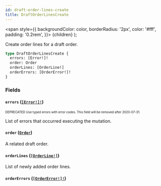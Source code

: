 ```yaml
---
id: draft-order-lines-create
title: DraftOrderLinesCreate
---
```


<span
style={{
      backgroundColor: color,
      borderRadius: '2px',
      color: '#fff',
      padding: '0.2rem',
    }}>
{children}
</span>
);

Create order lines for a draft order.

```graphql
type DraftOrderLinesCreate {
  errors: [Error!]!
  order: Order
  orderLines: [OrderLine!]
  orderErrors: [OrderError!]!
}
```

### Fields

#### `errors` ([`[Error!]!`](/api-reference/objects/error.mdx))

<sub><sup><Tag color="#ffba00">DEPRECATED</Tag> Use typed errors with error codes. This field will be removed after 2020-07-31.</sup></sub>

List of errors that occurred executing the mutation.

#### `order` ([`Order`](/api-reference/objects/order.mdx))

A related draft order.

#### `orderLines` ([`[OrderLine!]`](/api-reference/objects/order-line.mdx))

List of newly added order lines.

#### `orderErrors` ([`[OrderError!]!`](/api-reference/objects/order-error.mdx))
